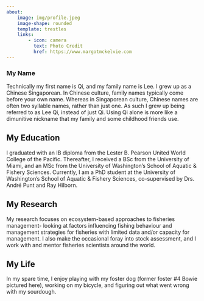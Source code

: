 ```yaml
---
about: 
    image: img/profile.jpeg
    image-shape: rounded
    template: trestles
    links:
        - icon: camera
          text: Photo Credit
          href: https://www.margotmckelvie.com
---
```


### My Name
Technically my first name is Qi, and my family name is Lee. I grew up as a Chinese Singaporean. In Chinese culture, family names typically come before your own name. Whereas in Singaporean culture, Chinese names are often two syllable names, rather than just one. As such I grew up being referred to as Lee Qi, instead of just Qi. Using Qi alone is more like a dimunitive nickname that my family and some childhood friends use.

## My Education
I graduated with an IB diploma from the Lester B. Pearson United World College of the Pacific. Thereafter, I received a BSc from the University of Miami, and an MSc from the University of Washington's School of Aquatic & Fishery Sciences. Currently, I am a PhD student at the University of Washington's School of Aquatic & Fishery Sciences, co-supervised by Drs. André Punt and Ray Hilborn.

## My Research
My research focuses on ecosystem-based approaches to fisheries management- looking at factors influencing fishing behaviour and management strategies for fisheries with limited data and/or capacity for management. I also make the occasional foray into stock assessment, and I work with and mentor fisheries scientists around the world.

## My Life
In my spare time, I enjoy playing with my foster dog (former foster #4 Bowie pictured here), working on my bicycle, and figuring out what went wrong with my sourdough.

